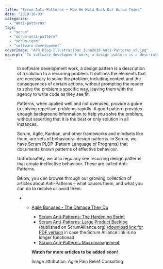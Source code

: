 ```yaml
---
title: "Scrum Anti-Patterns – How We Hold Back Our Scrum Teams"
date: "2019-10-03"
categories: 
  - "anti-patterns"
tags: 
  - "scrum"
  - "scrum-anti-pattern"
  - "scrum-team"
  - "software-development"
coverImage: "APR_Blog-Illustrations_June2019_Anti-Patterns_v5.jpg"
excerpt: 'In software development work, a design pattern is a description of a solution to a'
---
```




<Figure
  src={APRBlogIllustrationsJune2019AntiPatternsV51024x607}
  alt="Banner image of a set of gears forming the word 'anti-pattern' with a person lifting a gear containing the hyphen"
  caption="Banner image of a set of gears forming the word 'anti-pattern' with a person lifting a gear containing the hyphen"
/>


In software development work, a design pattern is a description of a solution to a recurring problem. It outlines the elements that are necessary to solve the problem, including context and the consequences of certain actions, without prompting the reader to solve the problem a specific way, leaving them with the agency to write code as they see fit.

Patterns, when applied well and not overused, provide a guide to solving repetitive problems rapidly. A good pattern provides enough background information to help you solve the problem, without asserting that it is the best or only solution in all instances.

Scrum, Agile, Kanban, and other frameworks and mindsets like them, are sets of behavioural design patterns. In Scrum, we have Scrum PLOP (Pattern Language of Programs) that documents known patterns of effective behaviour.

Unfortunately, we also regularly see recurring design patterns that create ineffective behaviour. These are called Anti-Patterns.

Below, you can browse through our growing collection of articles about Anti-Patterns – what causes them, and what you can do to resolve or avoid them:

- - [Agile Bonuses - The Damage They Do](/blog/agile-bonuses-the-damage-they-do)
    - [Scrum Anti-Patterns: The Hardening Sprint](/blog/antipattern-hardening-sprint)
    - [Scrum Anti-Patterns: Large Product Backlog](external:https://resources.scrumalliance.org/Article/scrum-anti-patterns-large-product-backlog) (published on ScrumAlliance.org) ([download link for PDF version](external:https://www.dropbox.com/s/hnn9qte2efneyb8/Scrum%20AntiPatterns%20Large%20Product%20Backlog.pdf?dl=0) in case the Scrum Alliance link is no longer functional)
    - [Scrum Anti-Patterns: Micromanagement](/blog/scrum-anti-patterns-micromanagement)
    
    **Watch for more articles to be added soon!**
    
    Image attribution: Agile Pain Relief Consulting
